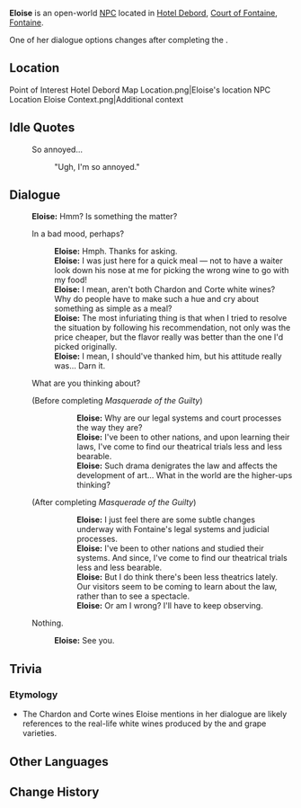 {{Character Infobox
|type             = Open-World NPC
|image            = NPC Eloise.png
|realname         = <!-- Optional, if different from in-game name -->
|deceased         = <!-- Past (for deceased prior to events of the game) or free response -->
|region           = Fontaine
|location         = Fontaine
|affiliation      = 
|title            = Critic

|ancestry         = <!-- Clan/family -->
|father           = 
|mother           = 
|spouse           = 
|sibling          = 
|child            = 
|relative         = 

|voiceEN          = 
|voiceCN          = 
|voiceJP          = 
|voiceKR          = 
|dialoguereward   = 
}}
'''Eloise''' is an open-world [[NPC]] located in [[Hotel Debord]], [[Court of Fontaine]], [[Fontaine]].

One of her dialogue options changes after completing the {{Quest|Masquerade of the Guilty}}.{{Verify|Which quest specifically?}}
<!-- Following a certain dialogue branch for the first time gives the player AMOUNT_AS_WORD [[Item]]. -->

==Location==
<gallery>
Point of Interest Hotel Debord Map Location.png|Eloise's location
NPC Location Eloise Context.png|Additional context
</gallery>
<!--
==Profile==
''(To be added.)''

===Appearance===
''(To be added.)''

==Quests and Events==
{{Quests and Events}}
-->

==Idle Quotes==
{{Dialogue Start}}
: {{DIcon|Idle}} So annoyed...
:: {{A|VO Eloise 01.ogg}} "Ugh, I'm so annoyed."
{{Dialogue End}}

==Dialogue==
{{Dialogue Start}}
:'''Eloise:''' Hmm? Is something the matter?
:{{DIcon}} In a bad mood, perhaps?
::'''Eloise:''' Hmph. Thanks for asking.
::'''Eloise:''' I was just here for a quick meal &mdash; not to have a waiter look down his nose at me for picking the wrong wine to go with my food!
::'''Eloise:''' I mean, aren't both Chardon and Corte white wines? Why do people have to make such a hue and cry about something as simple as a meal?
::'''Eloise:''' The most infuriating thing is that when I tried to resolve the situation by following his recommendation, not only was the price cheaper, but the flavor really was better than the one I'd picked originally.
::'''Eloise:''' I mean, I should've thanked him, but his attitude really was... Darn it.
:{{DIcon}} What are you thinking about?
:;(Before completing ''Masquerade of the Guilty'')
:::'''Eloise:''' Why are our legal systems and court processes the way they are?
:::'''Eloise:''' I've been to other nations, and upon learning their laws, I've come to find our theatrical trials less and less bearable.
:::'''Eloise:''' Such drama denigrates the law and affects the development of art... What in the world are the higher-ups thinking?
:;(After completing ''Masquerade of the Guilty'')
:::'''Eloise:''' I just feel there are some subtle changes underway with Fontaine's legal systems and judicial processes.
:::'''Eloise:''' I've been to other nations and studied their systems. And since, I've come to find our theatrical trials less and less bearable.
:::'''Eloise:''' But I do think there's been less theatrics lately. Our visitors seem to be coming to learn about the law, rather than to see a spectacle.
:::'''Eloise:''' Or am I wrong? I'll have to keep observing.
:{{DIcon}} Nothing.
::'''Eloise:''' See you.
{{Dialogue End}}
<!--
==Event Dialogue==
===Event Name===
{{Dialogue Start}}
:'''Eloise:'''
{{Dialogue End}}
-->
==Trivia==
===Etymology===
* The Chardon and Corte wines Eloise mentions in her dialogue are likely references to the real-life white wines produced by the {{w|Chardonnay}} and {{w|Cortese}} grape varieties.

==Other Languages==
{{Other Languages|default_hidden=1
|en      = Eloise
|zhs     = 爱洛依丝
|zhs_rm  = Àiluòyīsī
|zht     = 愛洛依絲
|zht_rm  = Àiluòyīsī
|ja      = エロイーズ
|ja_rm   = Eroiizu
|ko      = 엘로이즈
|es      = Eloise
|fr      = Éloïse
|ru      = Элоиза
|th      = Eloise
|vi      = Eloise
|de      = Éloïse
|id      = Eloise
|pt      = Eloise
|tr      = Eloise
|it      = Eloise
}}

==Change History==
{{Change History|4.0}}
<!--
==References==
{{Reflist}}
-->